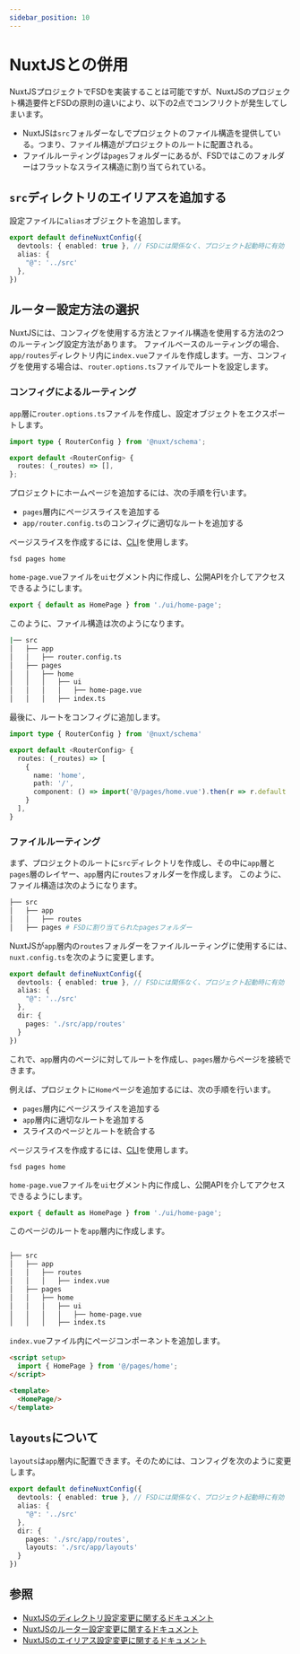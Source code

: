 ```yaml
---
sidebar_position: 10
---
```

# NuxtJSとの併用

NuxtJSプロジェクトでFSDを実装することは可能ですが、NuxtJSのプロジェクト構造要件とFSDの原則の違いにより、以下の2点でコンフリクトが発生してしまいます。

- NuxtJSは`src`フォルダーなしでプロジェクトのファイル構造を提供している。つまり、ファイル構造がプロジェクトのルートに配置される。
- ファイルルーティングは`pages`フォルダーにあるが、FSDではこのフォルダーはフラットなスライス構造に割り当てられている。

## `src`ディレクトリのエイリアスを追加する

設定ファイルに`alias`オブジェクトを追加します。
```ts
export default defineNuxtConfig({
  devtools: { enabled: true }, // FSDには関係なく、プロジェクト起動時に有効
  alias: {
    "@": '../src'
  },
})
```
## ルーター設定方法の選択

NuxtJSには、コンフィグを使用する方法とファイル構造を使用する方法の2つのルーティング設定方法があります。
ファイルベースのルーティングの場合、`app/routes`ディレクトリ内に`index.vue`ファイルを作成します。一方、コンフィグを使用する場合は、`router.options.ts`ファイルでルートを設定します。

### コンフィグによるルーティング

`app`層に`router.options.ts`ファイルを作成し、設定オブジェクトをエクスポートします。
```ts title="app/router.options.ts"
import type { RouterConfig } from '@nuxt/schema';

export default <RouterConfig> {
  routes: (_routes) => [],
};

```

プロジェクトにホームページを追加するには、次の手順を行います。
- `pages`層内にページスライスを追加する
- `app/router.config.ts`のコンフィグに適切なルートを追加する

ページスライスを作成するには、[CLI](https://github.com/feature-sliced/cli)を使用します。

```shell
fsd pages home
```

`home-page.vue`ファイルを`ui`セグメント内に作成し、公開APIを介してアクセスできるようにします。

```ts title="src/pages/home/index.ts"
export { default as HomePage } from './ui/home-page';
```

このように、ファイル構造は次のようになります。
```sh
|── src
│   ├── app
│   │   ├── router.config.ts
│   ├── pages
│   │   ├── home
│   │   │   ├── ui
│   │   │   │   ├── home-page.vue
│   │   │   ├── index.ts
```
最後に、ルートをコンフィグに追加します。

```ts title="app/router.config.ts"
import type { RouterConfig } from '@nuxt/schema'

export default <RouterConfig> {
  routes: (_routes) => [
    {
      name: 'home',
      path: '/',
      component: () => import('@/pages/home.vue').then(r => r.default || r)
    }
  ],
}
```

### ファイルルーティング

まず、プロジェクトのルートに`src`ディレクトリを作成し、その中に`app`層と`pages`層のレイヤー、`app`層内に`routes`フォルダーを作成します。
このように、ファイル構造は次のようになります。

```sh
├── src
│   ├── app
│   │   ├── routes
│   ├── pages # FSDに割り当てられたpagesフォルダー
```


NuxtJSが`app`層内の`routes`フォルダーをファイルルーティングに使用するには、`nuxt.config.ts`を次のように変更します。
```ts title="nuxt.config.ts"
export default defineNuxtConfig({
  devtools: { enabled: true }, // FSDには関係なく、プロジェクト起動時に有効
  alias: {
    "@": '../src'
  },
  dir: {
    pages: './src/app/routes'
  }
})
```


これで、`app`層内のページに対してルートを作成し、`pages`層からページを接続できます。

例えば、プロジェクトに`Home`ページを追加するには、次の手順を行います。
- `pages`層内にページスライスを追加する
- `app`層内に適切なルートを追加する
- スライスのページとルートを統合する

ページスライスを作成するには、[CLI](https://github.com/feature-sliced/cli)を使用します。
```shell
fsd pages home
```


`home-page.vue`ファイルを`ui`セグメント内に作成し、公開APIを介してアクセスできるようにします。　

```ts title="src/pages/home/index.ts"
export { default as HomePage } from './ui/home-page';
```

このページのルートを`app`層内に作成します。

```sh

├── src
│   ├── app
│   │   ├── routes
│   │   │   ├── index.vue
│   ├── pages
│   │   ├── home
│   │   │   ├── ui
│   │   │   │   ├── home-page.vue
│   │   │   ├── index.ts
```

`index.vue`ファイル内にページコンポーネントを追加します。

```html title="src/app/routes/index.vue"
<script setup>
  import { HomePage } from '@/pages/home';
</script>

<template>
  <HomePage/>
</template>
```

## `layouts`について

`layouts`は`app`層内に配置できます。そのためには、コンフィグを次のように変更します。

```ts title="nuxt.config.ts"
export default defineNuxtConfig({
  devtools: { enabled: true }, // FSDには関係なく、プロジェクト起動時に有効
  alias: {
    "@": '../src'
  },
  dir: {
    pages: './src/app/routes',
    layouts: './src/app/layouts'
  }
})
```


## 参照

- [NuxtJSのディレクトリ設定変更に関するドキュメント](https://nuxt.com/docs/api/nuxt-config#dir)
- [NuxtJSのルーター設定変更に関するドキュメント](https://nuxt.com/docs/guide/recipes/custom-routing#router-config)
- [NuxtJSのエイリアス設定変更に関するドキュメント](https://nuxt.com/docs/api/nuxt-config#alias)

